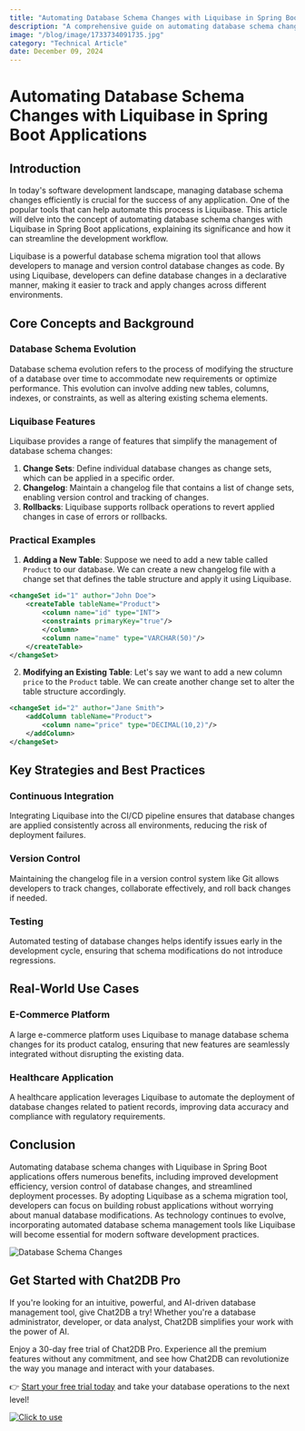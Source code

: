 ```yaml
---
title: "Automating Database Schema Changes with Liquibase in Spring Boot Applications"
description: "A comprehensive guide on automating database schema changes using Liquibase in Spring Boot applications, highlighting the importance and benefits of this approach."
image: "/blog/image/1733734091735.jpg"
category: "Technical Article"
date: December 09, 2024
---
```


# Automating Database Schema Changes with Liquibase in Spring Boot Applications

## Introduction

In today's software development landscape, managing database schema changes efficiently is crucial for the success of any application. One of the popular tools that can help automate this process is Liquibase. This article will delve into the concept of automating database schema changes with Liquibase in Spring Boot applications, explaining its significance and how it can streamline the development workflow.

Liquibase is a powerful database schema migration tool that allows developers to manage and version control database changes as code. By using Liquibase, developers can define database changes in a declarative manner, making it easier to track and apply changes across different environments.

## Core Concepts and Background

### Database Schema Evolution

Database schema evolution refers to the process of modifying the structure of a database over time to accommodate new requirements or optimize performance. This evolution can involve adding new tables, columns, indexes, or constraints, as well as altering existing schema elements.

### Liquibase Features

Liquibase provides a range of features that simplify the management of database schema changes:

1. **Change Sets**: Define individual database changes as change sets, which can be applied in a specific order.
2. **Changelog**: Maintain a changelog file that contains a list of change sets, enabling version control and tracking of changes.
3. **Rollbacks**: Liquibase supports rollback operations to revert applied changes in case of errors or rollbacks.

### Practical Examples

1. **Adding a New Table**: Suppose we need to add a new table called `Product` to our database. We can create a new changelog file with a change set that defines the table structure and apply it using Liquibase.

```xml
<changeSet id="1" author="John Doe">
    <createTable tableName="Product">
        <column name="id" type="INT">
        <constraints primaryKey="true"/>
        </column>
        <column name="name" type="VARCHAR(50)"/>
    </createTable>
</changeSet>
```

2. **Modifying an Existing Table**: Let's say we want to add a new column `price` to the `Product` table. We can create another change set to alter the table structure accordingly.

```xml
<changeSet id="2" author="Jane Smith">
    <addColumn tableName="Product">
        <column name="price" type="DECIMAL(10,2)"/>
    </addColumn>
</changeSet>
```

## Key Strategies and Best Practices

### Continuous Integration

Integrating Liquibase into the CI/CD pipeline ensures that database changes are applied consistently across all environments, reducing the risk of deployment failures.

### Version Control

Maintaining the changelog file in a version control system like Git allows developers to track changes, collaborate effectively, and roll back changes if needed.

### Testing

Automated testing of database changes helps identify issues early in the development cycle, ensuring that schema modifications do not introduce regressions.

## Real-World Use Cases

### E-Commerce Platform

A large e-commerce platform uses Liquibase to manage database schema changes for its product catalog, ensuring that new features are seamlessly integrated without disrupting the existing data.

### Healthcare Application

A healthcare application leverages Liquibase to automate the deployment of database changes related to patient records, improving data accuracy and compliance with regulatory requirements.

## Conclusion

Automating database schema changes with Liquibase in Spring Boot applications offers numerous benefits, including improved development efficiency, version control of database changes, and streamlined deployment processes. By adopting Liquibase as a schema migration tool, developers can focus on building robust applications without worrying about manual database modifications. As technology continues to evolve, incorporating automated database schema management tools like Liquibase will become essential for modern software development practices.

![Database Schema Changes](https://example.com/database-schema-changes.png)

## Get Started with Chat2DB Pro

If you're looking for an intuitive, powerful, and AI-driven database management tool, give Chat2DB a try! Whether you're a database administrator, developer, or data analyst, Chat2DB simplifies your work with the power of AI.

Enjoy a 30-day free trial of Chat2DB Pro. Experience all the premium features without any commitment, and see how Chat2DB can revolutionize the way you manage and interact with your databases.

👉 [Start your free trial today](https://chat2db.ai/pricing) and take your database operations to the next level!


[![Click to use](/image/blog/bg/chat2db.jpg)](https://chat2db.ai/)
